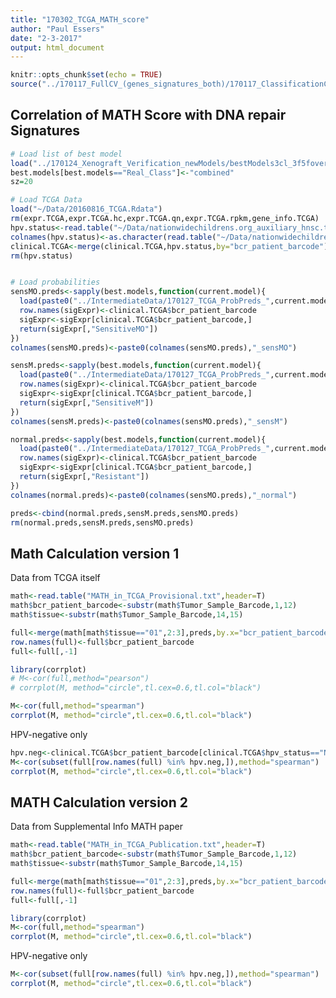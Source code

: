 ```yaml
---
title: "170302_TCGA_MATH_score"
author: "Paul Essers"
date: "2-3-2017"
output: html_document
---
```


```r
knitr::opts_chunk$set(echo = TRUE)
source("../170117_FullCV_(genes_signatures_both)/170117_ClassificationCVfunctions.R")
```

## Correlation of MATH Score with DNA repair Signatures

```r
# Load list of best model
load("../170124_Xenograft_Verification_newModels/bestModels3cl_3f5foverlap.Rdata")
best.models[best.models=="Real_Class"]<-"combined"
sz=20

# Load TCGA Data
load("~/Data/20160816_TCGA.Rdata")
rm(expr.TCGA,expr.TCGA.hc,expr.TCGA.qn,expr.TCGA.rpkm,gene_info.TCGA)
hpv.status<-read.table("~/Data/nationwidechildrens.org_auxiliary_hnsc.txt",header=F,fill=NA,skip=2,sep="\t")
colnames(hpv.status)<-as.character(read.table("~/Data/nationwidechildrens.org_auxiliary_hnsc.txt",header=F,fill=NA,skip=0,stringsAsFactors = F,sep="\t")[1,])
clinical.TCGA<-merge(clinical.TCGA,hpv.status,by="bcr_patient_barcode")
rm(hpv.status)


# Load probabilities
sensMO.preds<-sapply(best.models,function(current.model){
  load(paste0("../IntermediateData/170127_TCGA_ProbPreds_",current.model,"_3Class.Rdata"))
  row.names(sigExpr)<-clinical.TCGA$bcr_patient_barcode
  sigExpr<-sigExpr[clinical.TCGA$bcr_patient_barcode,]
  return(sigExpr[,"SensitiveMO"])
})
colnames(sensMO.preds)<-paste0(colnames(sensMO.preds),"_sensMO")

sensM.preds<-sapply(best.models,function(current.model){
  load(paste0("../IntermediateData/170127_TCGA_ProbPreds_",current.model,"_3Class.Rdata"))
  row.names(sigExpr)<-clinical.TCGA$bcr_patient_barcode
  sigExpr<-sigExpr[clinical.TCGA$bcr_patient_barcode,]
  return(sigExpr[,"SensitiveM"])
})
colnames(sensM.preds)<-paste0(colnames(sensMO.preds),"_sensM")

normal.preds<-sapply(best.models,function(current.model){
  load(paste0("../IntermediateData/170127_TCGA_ProbPreds_",current.model,"_3Class.Rdata"))
  row.names(sigExpr)<-clinical.TCGA$bcr_patient_barcode
  sigExpr<-sigExpr[clinical.TCGA$bcr_patient_barcode,]
  return(sigExpr[,"Resistant"])
})
colnames(normal.preds)<-paste0(colnames(sensMO.preds),"_normal")

preds<-cbind(normal.preds,sensM.preds,sensMO.preds)
rm(normal.preds,sensM.preds,sensMO.preds)
```

## Math Calculation version 1

Data from TCGA itself

```r
math<-read.table("MATH_in_TCGA_Provisional.txt",header=T)
math$bcr_patient_barcode<-substr(math$Tumor_Sample_Barcode,1,12)
math$tissue<-substr(math$Tumor_Sample_Barcode,14,15)

full<-merge(math[math$tissue=="01",2:3],preds,by.x="bcr_patient_barcode",by.y="row.names")
row.names(full)<-full$bcr_patient_barcode
full<-full[,-1]

library(corrplot)
# M<-cor(full,method="pearson")
# corrplot(M, method="circle",tl.cex=0.6,tl.col="black")

M<-cor(full,method="spearman")
corrplot(M, method="circle",tl.cex=0.6,tl.col="black")
```

HPV-negative only

```r
hpv.neg<-clinical.TCGA$bcr_patient_barcode[clinical.TCGA$hpv_status=="Negative"]
M<-cor(subset(full[row.names(full) %in% hpv.neg,]),method="spearman")
corrplot(M, method="circle",tl.cex=0.6,tl.col="black")
```


## MATH Calculation version 2

Data from Supplemental Info MATH paper

```r
math<-read.table("MATH_in_TCGA_Publication.txt",header=T)
math$bcr_patient_barcode<-substr(math$Tumor_Sample_Barcode,1,12)
math$tissue<-substr(math$Tumor_Sample_Barcode,14,15)

full<-merge(math[math$tissue=="01",2:3],preds,by.x="bcr_patient_barcode",by.y="row.names")
row.names(full)<-full$bcr_patient_barcode
full<-full[,-1]

library(corrplot)
M<-cor(full,method="spearman")
corrplot(M, method="circle",tl.cex=0.6,tl.col="black")
```

HPV-negative only

```r
M<-cor(subset(full[row.names(full) %in% hpv.neg,]),method="spearman")
corrplot(M, method="circle",tl.cex=0.6,tl.col="black")
```

